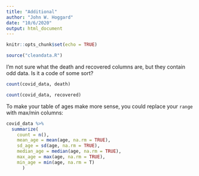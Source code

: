 ```yaml
---
title: "Additional"
author: "John W. Hoggard"
date: "10/6/2020"
output: html_document
---
```


```r
knitr::opts_chunk$set(echo = TRUE)
```

```r
source("cleandata.R")
```

I'm not sure what the death and recovered columns are, but they contain odd data.  Is it a code of some sort?
```r
count(covid_data, death)
```
```r
count(covid_data, recovered)
```

To make your table of ages make more sense, you could replace your `range` with max/min columns:
```r
covid_data %>%
  summarize(
    count = n(),
    mean_age = mean(age, na.rm = TRUE),
    sd_age = sd(age, na.rm = TRUE),
    median_age = median(age, na.rm = TRUE), 
    max_age = max(age, na.rm = TRUE),
    min_age = min(age, na.rm = T)
      )
```





